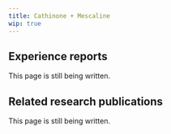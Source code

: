 ---
title: Cathinone + Mescaline
wip: true
---

## Experience reports

This page is still being written.

## Related research publications

This page is still being written.

